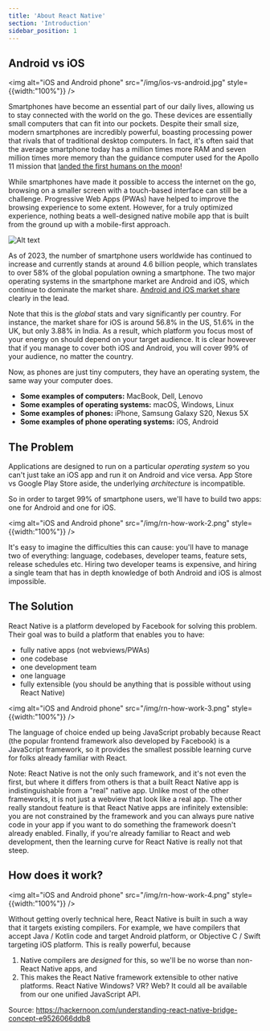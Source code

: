 ```yaml
---
title: 'About React Native'
section: 'Introduction'
sidebar_position: 1
---
```


## Android vs iOS

<img alt="iOS and Android phone" src="/img/ios-vs-android.jpg" style={{width:"100%"}} />

Smartphones have become an essential part of our daily lives, allowing us to stay connected with the world on the go. These devices are essentially small computers that can fit into our pockets. Despite their small size, modern smartphones are incredibly powerful, boasting processing power that rivals that of traditional desktop computers. In fact, it's often said that the average smartphone today has a million times more RAM and seven million times more memory than the guidance computer used for the Apollo 11 mission that [landed the first humans on the moon](https://www.realclearscience.com/articles/2019/07/02/your_mobile_phone_vs_apollo_11s_guidance_computer_111026.html)!

While smartphones have made it possible to access the internet on the go, browsing on a smaller screen with a touch-based interface can still be a challenge. Progressive Web Apps (PWAs) have helped to improve the browsing experience to some extent. However, for a truly optimized experience, nothing beats a well-designed native mobile app that is built from the ground up with a mobile-first approach.

![Alt text](../../static/img/ios-vs-android-market-share.jpg)

As of 2023, the number of smartphone users worldwide has continued to increase and currently stands at around 4.6 billion people, which translates to over 58% of the global population owning a smartphone. The two major operating systems in the smartphone market are Android and iOS, which continue to dominate the market share. [Android and iOS market share](gs.statcounter.com/os-market-share/mobile/worldwide) clearly in the lead.

Note that this is the _global_ stats and vary significantly per country. For instance, the market share for iOS is around 56.8% in the US, 51.6% in the UK, but only 3.88% in India. As a result, which platform you focus most of your energy on should depend on your target audience. It is clear however that if you manage to cover both iOS and Android, you will cover 99% of your audience, no matter the country.

Now, as phones are just tiny computers, they have an operating system, the same way your computer does.

- **Some examples of computers:** MacBook, Dell, Lenovo
- **Some examples of operating systems:** macOS, Windows, Linux
- **Some examples of phones:** iPhone, Samsung Galaxy S20, Nexus 5X
- **Some examples of phone operating systems:** iOS, Android

## The Problem

Applications are designed to run on a particular _operating system_ so you can't just take an iOS app and run it on Android and vice versa. App Store vs Google Play Store aside, the underlying _architecture_ is incompatible.

So in order to target 99% of smartphone users, we'll have to build two apps: one for Android and one for iOS.

<img alt="iOS and Android phone" src="/img/rn-how-work-2.png" style={{width:"100%"}} />

It's easy to imagine the difficulties this can cause: you'll have to manage two of everything: language, codebases, developer teams, feature sets, release schedules etc. Hiring two developer teams is expensive, and hiring a single team that has in depth knowledge of both Android and iOS is almost impossible.

## The Solution

React Native is a platform developed by Facebook for solving this problem. Their goal was to build a platform that enables you to have:

- fully native apps (not webviews/PWAs)
- one codebase
- one development team
- one language
- fully extensible (you should be anything that is possible without using React Native)

<img alt="iOS and Android phone" src="/img/rn-how-work-3.png" style={{width:"100%"}} />

The language of choice ended up being JavaScript probably because React (the popular frontend framework also developed by Facebook) is a JavaScript framework, so it provides the smallest possible learning curve for folks already familiar with React.

Note: React Native is not the only such framework, and it's not even the first, but where it differs from others is that a built React Native app is indistinguishable from a "real" native app. Unlike most of the other frameworks, it is not just a webview that look like a real app. The other really standout feature is that React Native apps are infinitely extensible: you are not constrained by the framework and you can always pure native code in your app if you want to do something the framework doesn't already enabled. Finally, if you're already familiar to React and web development, then the learning curve for React Native is really not that steep.

## How does it work?

<img alt="iOS and Android phone" src="/img/rn-how-work-4.png" style={{width:"100%"}} />

Without getting overly technical here, React Native is built in such a way that it targets existing compilers. For example, we have compilers that accept Java / Kotlin code and target Android platform, or Objective C / Swift targeting iOS platform. This is really powerful, because

1. Native compilers are _designed_ for this, so we'll be no worse than non-React Native apps, and
2. This makes the React Native framework extensible to other native platforms. React Native Windows? VR? Web? It could all be available from our one unified JavaScript API.

Source: https://hackernoon.com/understanding-react-native-bridge-concept-e9526066ddb8
